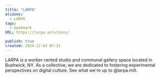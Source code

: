 ```yaml
---
title: "LARPA"
aliases:
  - LARPA
tags:
  - bookmark
URL: https://larpa.solutions/

publish: true
created: 2024-12-03 07:21
---
```




LARPA is a worker-rented studio and communal gallery space located in Bushwick, NY. As a collective, we are dedicated to fostering experimental perspectives on digital culture. See what we're up to @larpa.mill.